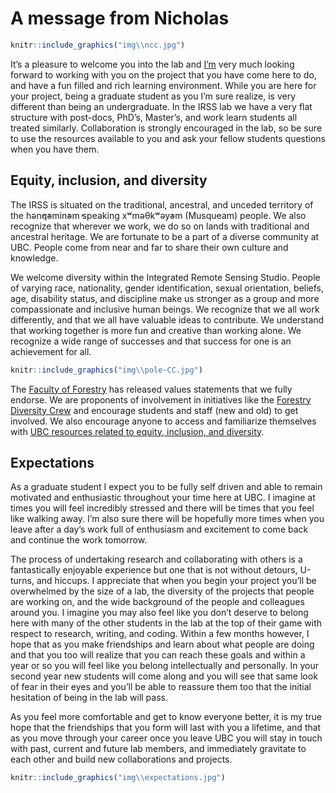 # A message from Nicholas {-#nccmsg}

```r
knitr::include_graphics("img\\ncc.jpg")
```

It's a pleasure to welcome you into the lab and [I'm](https://forestry.ubc.ca/faculty-profile/nicholas-coops/) very much looking forward to working with you on the project that you have come here to do, and have a fun filled and rich learning environment. While you are here for your project, being a graduate student as you I'm sure realize, is very different than being an undergraduate. In the IRSS lab we have a very flat structure with post-docs, PhD’s, Master’s, and work learn students all treated similarly. Collaboration is strongly encouraged in the lab, so be sure to use the resources available to you and ask your fellow students questions when you have them.

## Equity, inclusion, and diversity {-#diversity}

The IRSS is situated on the traditional, ancestral, and unceded territory of the hən̓q̓əmin̓əm̓ speaking xʷməθkʷəy̓əm (Musqueam) people. We also recognize that wherever we work, we do so on lands with traditional and ancestral heritage. We are fortunate to be a part of a diverse community at UBC. People come from near and far to share their own culture and knowledge.

We welcome diversity within the Integrated Remote Sensing Studio. People of varying race, nationality, gender identification, sexual orientation, beliefs, age, disability status, and discipline make us stronger as a group and more compassionate and inclusive human beings. We recognize that we all work differently, and that we all have valuable ideas to contribute. We understand that working together is more fun and creative than working alone. We recognize a wide range of successes and that success for one is an achievement for all.

```r
knitr::include_graphics("img\\pole-CC.jpg")
```

The [Faculty of Forestry](https://forestry.ubc.ca/news/statement-by-the-chair-of-equity-diversity-and-inclusion-council/) has released values statements that we fully endorse. We are proponents of involvement in initiatives like the [Forestry Diversity Crew](https://diversity.forestry.ubc.ca/) and encourage students and staff (new and old) to get involved. We also encourage anyone to access and familiarize themselves with [UBC resources related to equity, inclusion, and diversity](https://equity.ubc.ca/resources/).

## Expectations {-#expectations}
As a graduate student I expect you to be fully self driven and able to remain motivated and enthusiastic throughout your time here at UBC. I imagine at times you will feel incredibly stressed and there will be times that you feel like walking away. I'm also sure there will be hopefully more times when you leave after a day's work full of enthusiasm and excitement to come back and continue the work tomorrow.
 
The process of undertaking research and collaborating with others is a fantastically enjoyable experience but one that is not without detours, U-turns, and hiccups. I appreciate that when you begin your project you'll be overwhelmed by the size of a lab, the diversity of the projects that people are working on, and the wide background of the people and colleagues around you. I imagine you may also feel like you don't deserve to belong here with many of the other students in the lab at the top of their game with respect to research, writing, and coding. Within a few months however, I hope that as you make friendships and learn about what people are doing and that you too will realize that you can reach these goals and within a year or so you will feel like you belong intellectually and personally. In your second year new students will come along and you will see that same look of fear in their eyes and you'll be able to reassure them too that the initial hesitation of being in the lab will pass. 

As you feel more comfortable and get to know everyone better, it is my true hope that the friendships that you form will last with you a lifetime, and that as you move through your career once you leave UBC you will stay in touch with past, current and future lab members, and immediately gravitate to each other and build new collaborations and projects.

```r
knitr::include_graphics("img\\expectations.jpg")
```